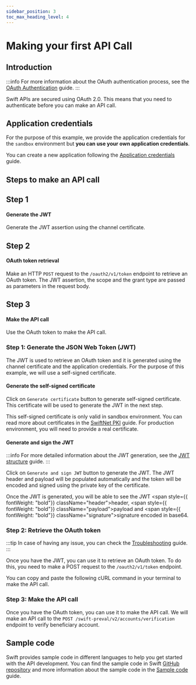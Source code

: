 ```yaml
---
sidebar_position: 3
toc_max_heading_level: 4
---
```


# Making your first API Call

## Introduction

:::info
For more information about the OAuth authentication process, see the [OAuth Authentication](/consumer/security/oauth-authentication) guide.
:::

Swift APIs are secured using OAuth 2.0. This means that you need to authenticate before you can make an API call.


<OAuthJwtSequenceDiagram />

## Application credentials

For the purpose of this example, we provide the application credentials for the `sandbox` environment
but **you can use your own application credentials**.

You can create a new application following the [Application credentials](/consumer/security/application-credentials) guide.


<AppCredentials />

## Steps to make an API call


<BoxLayout>
  <Box to="#step-1-generate-the-json-web-token-jwt">
    <h2>Step 1</h2>
    <h4>Generate the JWT</h4>
    <p>Generate the JWT assertion using the channel certificate.</p>
  </Box>
  <Box to="#step-2-retrieve-the-oauth-token">
    <h2>Step 2</h2>
    <h4>OAuth token retrieval</h4>
    <p>
      Make an HTTP <code>POST</code> request to the
      <code>/oauth2/v1/token</code> endpoint to retrieve an OAuth token. The JWT
      assertion, the scope and the grant type are passed as parameters in the request
      body.
    </p>
  </Box>
  <Box to="#step-3-make-the-api-call">
    <h2>Step 3</h2>
    <h4>Make the API call</h4>
    <p>Use the OAuth token to make the API call.</p>
  </Box>
</BoxLayout>

### Step 1: Generate the JSON Web Token (JWT)

The JWT is used to retrieve an OAuth token and it is generated using the channel certificate and the application credentials.
For the purpose of this example, we will use a self-signed certificate.

#### Generate the self-signed certificate

Click on `Generate certificate` button to generate self-signed certificate. This certificate will be used to generate the JWT in the next step.

This self-signed certificate is only valid in sandbox environment.
You can read more about certificates in the [SwiftNet PKI](/category/swiftnet-pki) guide.
For production environment, you will need to provide a real certificate.


<Certificates />

#### Generate and sign the JWT

:::info
For more detailed information about the JWT generation, see the [JWT structure](/consumer/security/oauth-authentication#jwt-structure) guide.
:::

Click on `Generate and sign JWT` button to generate the JWT.
The JWT header and payload will be populated automatically and the token will be encoded and signed using the private key of the certificate.

Once the JWT is generated, you will be able to see the
JWT <span style={{ fontWeight: "bold"}} className="header">header</span>, <span style={{ fontWeight: "bold"}} className="payload">payload</span> and <span style={{ fontWeight: "bold"}} className="signature">signature</span> encoded in base64.


<Jwt />

### Step 2: Retrieve the OAuth token

:::tip
In case of having any issue, you can check the [Troubleshooting](/consumer/troubleshooting) guide.
:::

Once you have the JWT, you can use it to retrieve an OAuth token. To do this, you need to make a POST request to the `/oauth2/v1/token` endpoint.

You can copy and paste the following cURL command in your terminal to make the API call.


<TokenRequest />

### Step 3: Make the API call

Once you have the OAuth token, you can use it to make the API call. We will make an API call to the `POST /swift-preval/v2/accounts/verification` endpoint to verify beneficiary account.


<PrevalRequest />

## Sample code

Swift provides sample code in different languages to help you get started with the API development.
You can find the sample code in Swift [GitHub repository](https://github.com) and more information about the sample code in the [Sample code](./consumer/sample-code/quickstart) guide.
